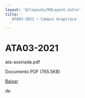 ```yaml
---
layout: '@/layouts/MdLayout.astro'
title: '
   ATA03-2021 — Campus Arapiraca
  '
---
```




ATA03-2021
==========












 ata-assinada.pdf
   

 Documento PDF
 (765.5KB)
 

[Baixar](https://arapiraca.ufal.br/graduacao/ciencia-da-computacao/documentos/atas-do-colegiado-e-nde/colegiado/2021/ata-assinada.pdf/%40%40download/file/ata-assinada.pdf) 



























 de
 

















